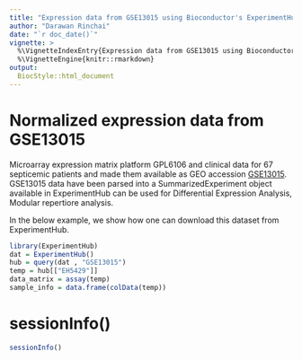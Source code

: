 ```yaml
---
title: "Expression data from GSE13015 using Bioconductor's ExperimentHub"
author: "Darawan Rinchai"
date: "`r doc_date()`"
vignette: >
  %\VignetteIndexEntry{Expression data from GSE13015 using Bioconductor's ExperimentHub}
  %\VignetteEngine{knitr::rmarkdown}
output: 
  BiocStyle::html_document
---
```


# Normalized expression data from GSE13015 
Microarray expression matrix platform GPL6106 and clinical data for 67 septicemic patients and made them available as GEO accession [GSE13015](https://www.ncbi.nlm.nih.gov/geo/query/acc.cgi?acc=GSE13015). GSE13015 data have been parsed into a SummarizedExperiment object available in ExperimentHub
can be used for Differential Expression Analysis, Modular repertiore analysis.

In the below example, we show how one can download this dataset from 
ExperimentHub.

```r
library(ExperimentHub)
dat = ExperimentHub()
hub = query(dat , "GSE13015")
temp = hub[["EH5429"]]
data_matrix = assay(temp)
sample_info = data.frame(colData(temp))

```

# sessionInfo()

```r
sessionInfo()
```
